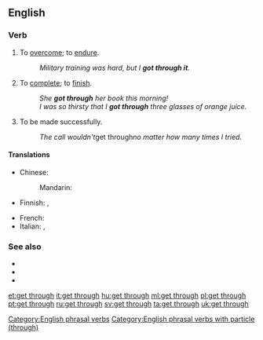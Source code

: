 ==English==

===Verb===
{{head|en|verb}}

# To [[overcome]]; to [[endure]].
#: ''Military training was hard, but I '''got through it'''.''
# To [[complete]]; to [[finish]].
#: ''She '''got through''' her book this morning!''
#: ''I was so thirsty that I '''got through''' three glasses of orange juice.''
# {{lb|en|of|phone calls}} To be made successfully.
#: ''The call wouldn't ''get through'' no matter how many times I tried.''

====Translations====
{{trans-top|to overcome}}
* Chinese:
*: Mandarin: {{t+|cmn|度過|tr=dùguò}}
* Finnish: {{t+|fi|selviytyä}}, {{t+|fi|suoriutua}}
{{trans-mid}}
* French: {{t+|fr|franchir}}
* Italian: {{t+|it|superare}}, {{t|it|farcela}}
{{trans-bottom}}

===See also===
* {{l|en|get through to}}
* {{l|en|go through}}
* {{l|en|live through}}

[[et:get through]]
[[it:get through]]
[[hu:get through]]
[[ml:get through]]
[[pl:get through]]
[[pt:get through]]
[[ru:get through]]
[[sv:get through]]
[[ta:get through]]
[[uk:get through]]
[[Category:English phrasal verbs]]
[[Category:English phrasal verbs with particle (through)]]